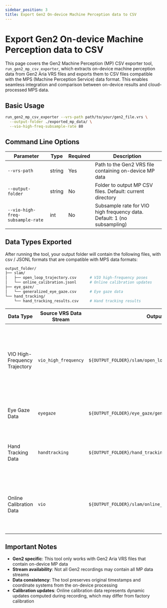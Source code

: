 ```yaml
---
sidebar_position: 3
title: Export Gen2 On-device Machine Perception data to CSV
---
```


# Export Gen2 On-device Machine Perception data to CSV

This page covers the Gen2 Machine Perception (MP) CSV exporter tool, `run_gen2_mp_csv_exporter`, which extracts on-device machine perception data from Gen2 Aria VRS files and exports them to CSV files compatible with the MPS (Machine Perception Service) data format.
This enables seamless integration and comparison between on-device results and cloud-processed MPS data.

## Basic Usage

```bash
run_gen2_mp_csv_exporter --vrs-path path/to/your/gen2_file.vrs \
  --output-folder ./exported_mp_data/ \
  --vio-high-freq-subsample-rate 80
```

## Command Line Options

| Parameter | Type | Required | Description |
|-----------|------|----------|-------------|
| `--vrs-path` | string | Yes | Path to the Gen2 VRS file containing on-device MP data |
| `--output-folder` | string | No | Folder to output MP CSV files. Default: current directory |
| `--vio-high-freq-subsample-rate` | int | No | Subsample rate for VIO high frequency data. Default: 1 (no subsampling) |

## Data Types Exported

After running the tool, your output folder will contain the following files, with csv / JSONL formats that are compatible with MPS data formats:

```bash
output_folder/
├── slam/
│   ├── open_loop_trajectory.csv      # VIO high-frequency poses
│   └── online_calibration.jsonl      # Online calibration updates
├── eye_gaze/
│   └── generalized_eye_gaze.csv      # Eye gaze data
└── hand_tracking/
    └── hand_tracking_results.csv     # Hand tracking results
```

| Data Type | Source VRS Data Stream | Output File | Content | Notes |
|-----------|------------------------|-------------|---------|-------|
| VIO High-Frequency Trajectory | `vio_high_frequency` | `${OUTPUT_FOLDER}/slam/open_loop_trajectory.csv` | High-frequency device trajectory poses from Visual-Inertial Odometry | Compatible with MPS open-loop trajectory format. Subsampling configurable via `--vio-high-freq-subsample-rate` parameter |
| Eye Gaze Data | `eyegaze` | `${OUTPUT_FOLDER}/eye_gaze/generalized_eye_gaze.csv` | Eye gaze directions and fixation points | Compatible with MPS eye gaze format |
| Hand Tracking Data | `handtracking` | `${OUTPUT_FOLDER}/hand_tracking/hand_tracking_results.csv` | Hand pose estimates, joint positions, and hand landmarks | Compatible with MPS hand tracking format |
| Online Calibration Data | `vio` | `${OUTPUT_FOLDER}/slam/online_calibration.jsonl` | Online SLAM camera and IMU calibration updates computed on-device | Compatible with MPS online calibration format |

## Important Notes

- **Gen2 specific**: This tool only works with Gen2 Aria VRS files that contain on-device MP data
- **Stream availability**: Not all Gen2 recordings may contain all MP data streams
- **Data consistency**: The tool preserves original timestamps and coordinate systems from the on-device processing
- **Calibration updates**: Online calibration data represents dynamic updates computed during recording, which may differ from factory calibration
